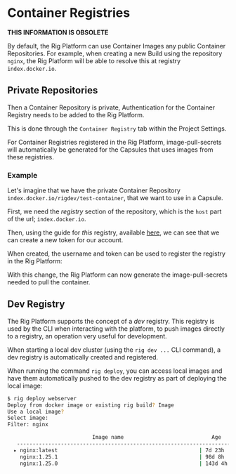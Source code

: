 
# Container Registries

**THIS INFORMATION IS OBSOLETE**

By default, the Rig Platform can use Container Images any public Container Repositories.
For example, when creating a new Build using the repository `nginx`, the Rig Platform will be able to resolve this at registry `index.docker.io`.

## Private Repositories

Then a Container Repository is private, Authentication for the Container Registry needs to be added to the Rig Platform.

This is done through the `Container Registry` tab within the Project Settings.

For Container Registries registered in the Rig Platform, image-pull-secrets will automatically be generated for the Capsules that uses images from these registries.

### Example

Let's imagine that we have the private Container Repository `index.docker.io/rigdev/test-container`, that we want to use in a Capsule.

First, we need the _registry_ section of the repository, which is the `host` part of the url; `index.docker.io`.

Then, using the guide for _this_ registry, available [here](https://docs.docker.com/security/for-developers/access-tokens/), we can see that we can create a new token for our account.

When created, the username and token can be used to register the registry in the Rig Platform:

<Tabs>
  <TabItem value="dashboard" label="Dashboard">
    <ThemedImage
      alt="Stages of a Rollout"
      customProps={{
        zoom: true,
      }}
      sources={{
        light: "/img/dashboard/platform/container-registries/add-registry.png",
        dark: "/img/dashboard/platform/container-registries/add-registry.png",
      }}
    />
  </TabItem>
</Tabs>

With this change, the Rig Platform can now generate the image-pull-secrets needed to pull the container.

## Dev Registry

The Rig Platform supports the concept of a _dev_ registry. This registry is used by the CLI when interacting with the platform, to push images directly to a registry, an operation very useful for development.

When starting a local dev cluster (using the `rig dev ...` CLI command), a dev registry is automatically created and registered.

When running the command `rig deploy`, you can access local images and have them automatically pushed to the dev registry as part of deploying the local image:

<Tabs>
  <TabItem value="cli" label="CLI">

```sh
$ rig deploy webserver
Deploy from docker image or existing rig build? Image
Use a local image?
Select image:
Filter: nginx

                           Image name                            Age
   ---------------------------------------------------------------------
  ▸ nginx:latest                                             | 7d 23h  |
    nginx:1.25.1                                             | 98d 8h  |
    nginx:1.25.0                                             | 143d 4h |
```

  </TabItem>
</Tabs>
